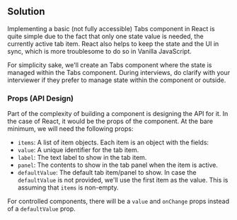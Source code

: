 
## Solution

Implementing a basic (not fully accessible) Tabs component in React is quite simple due to the fact that only one state value is needed, the currently active tab item. React also helps to keep the state and the UI in sync, which is more troublesome to do so in Vanilla JavaScript.

For simplicity sake, we'll create an Tabs component where the state is managed within the Tabs component. During interviews, do clarify with your interviewer if they prefer to manage state within the component or outside.

### Props (API Design)

Part of the complexity of building a component is designing the API for it. In the case of React, it would be the props of the component. At the bare minimum, we will need the following props:

- `items`: A list of item objects. Each item is an object with the fields:
- `value`: A unique identifier for the tab item.
- `label`: The text label to show in the tab item.
- `panel`: The contents to show in the tab panel when the item is active.
- `defaultValue`: The default tab item/panel to show. In case the `defaultValue` is not provided, we'll use the first item as the value. This is assuming that `items` is non-empty.

For controlled components, there will be a `value` and `onChange` props instead of a `defaultValue` prop.

<TestCases />
<Notes />
